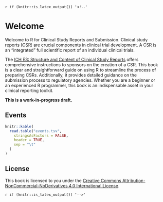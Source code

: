 `r if (knitr::is_latex_output()) '<!--'`

# Welcome {.unnumbered}

Welcome to R for Clinical Study Reports and Submission.
Clinical study reports (CSR) are crucial components in clinical trial development.
A CSR is an "integrated" full scientific report of an individual clinical trials.

The [ICH E3: Structure and Content of Clinical Study Reports](https://database.ich.org/sites/default/files/E3_Guideline.pdf)
offers comprehensive instructions to sponsors on the creation of a CSR.
This book is a clear and straightforward guide on using R to streamline the
process of preparing CSRs. Additionally, it provides detailed guidance on the
submission process to regulatory agencies. Whether you are a beginner or an
experienced R programmer, this book is an indispensable asset in your
clinical reporting toolkit.

**This is a work-in-progress draft.**

## Events {.unnumbered}

```r
knitr::kable(
  read.table("events.tsv",
    stringsAsFactors = FALSE,
    header = TRUE,
    sep = "\t"
  )
)
```

## License {.unnumbered}

This book is licensed to you under the
[Creative Commons Attribution-NonCommercial-NoDerivatives 4.0 International License](https://creativecommons.org/licenses/by-nc-nd/4.0/).

`r if (knitr::is_latex_output()) '-->'`
